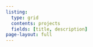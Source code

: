 ```yaml
---
listing:
  type: grid
  contents: projects
  fields: [title, description]
page-layout: full
---
```

